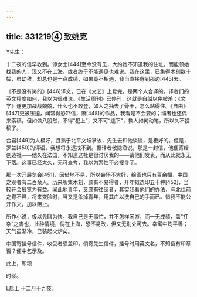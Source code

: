 ```yaml
---
---
---
```

title: 331219④ 致姚克
---




Y先生：

十二夜的信早收到。谭女士[444]至今没有见，大约她不知道我的住址，而能领她找我的人，现又不在上海，或者终于不能遇见也难说。我在这里，已集得木刻数十幅，虽幼稚，却总也是一点成绩，如果竟不相遇，我当直接寄到那边[445]去。

《不是没有笑的》[446]译文，已在《文艺》上登完，是两个人合译的，译者们的英文程度如何，我以为很难说。《生活周刊》已停刊，这就是自缢以免被杀；《文学》遂更加战战兢兢，什么也不敢登，如人之抽去了骨干，怎么站得住。《自由》[447]更被压迫，闻常得恐吓信，萧[448]的作品，我看是不会要的；编者也还偶来索稿，但如做八股然，不得“犯上”，又不可“连下”，教人如何动笔，所以久不投稿了。

台君[449]为人极好，且熟于北平文坛掌故，先生去和他谈谈，是极好的。但是，罗兰[450]的评语，我想将永远找不到。据译者敬隐渔说，那是一封信，他便寄给创造社——他久在法国，不知道这社是很讨厌我的——请他们发表，而从此就永无下落。这事已经太久，无可查考，我以为索性不必搜寻了。

那一次开展览会[451]，因借地不易，所以会场不大好，绘画也只有百余幅，中国之观者有二百余人。历来所集木刻，颇有不易得者，开年拟选印五十种[452]，当较开会展览为有益。闻此地青年，又颇有往闽者，其实我看他们的办法，与北伐前之粤不异，将来变脸时，当又是杀掉青年，用其血以洗自己的手而已。惜我不能公开作文，加以阻止。

所作小说，极以先睹为快。我自己是无事忙，并不怎样闲游，而一无成绩，盖“打杂”之害也，此种情境，倘在上海，恐不易改，但又无别处可去。幸寓中均平善；天气虽渐冷，已装起火炉矣。

中国寄挂号信件，收受者须盖印，倘寄先生信件，挂号时用英文名，不知备有印章否？便中乞示及。

此上，即颂

时绥。

L启上 十二月十九夜。